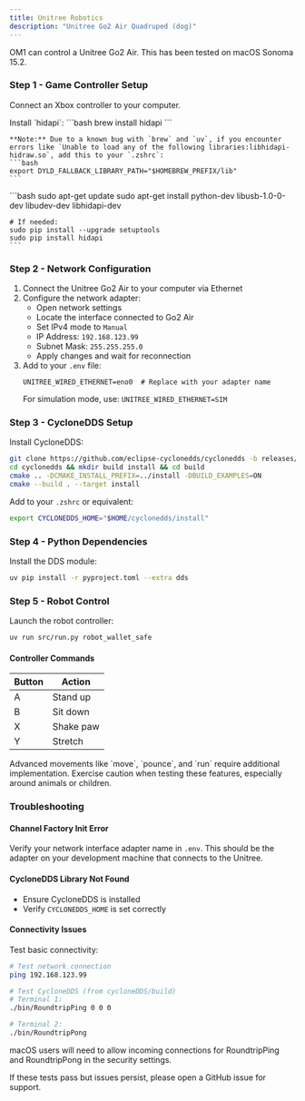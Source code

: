 ```yaml
---
title: Unitree Robotics
description: "Unitree Go2 Air Quadruped (dog)"
---
```


OM1 can control a Unitree Go2 Air. This has been tested on macOS Sonoma 15.2.

### Step 1 - Game Controller Setup

Connect an Xbox controller to your computer.

<Tabs>
  <TabItem value="mac" label="macOS">
    Install `hidapi`:
    ```bash
    brew install hidapi
    ```
    
    **Note:** Due to a known bug with `brew` and `uv`, if you encounter errors like `Unable to load any of the following libraries:libhidapi-hidraw.so`, add this to your `.zshrc`:
    ```bash
    export DYLD_FALLBACK_LIBRARY_PATH="$HOMEBREW_PREFIX/lib"
    ```
  </TabItem>
  
  <TabItem value="linux" label="Linux">
    ```bash
    sudo apt-get update
    sudo apt-get install python-dev libusb-1.0-0-dev libudev-dev libhidapi-dev
    
    # If needed:
    sudo pip install --upgrade setuptools
    sudo pip install hidapi
    ```
  </TabItem>
</Tabs>

### Step 2 - Network Configuration

1. Connect the Unitree Go2 Air to your computer via Ethernet
2. Configure the network adapter:
   - Open network settings
   - Locate the interface connected to Go2 Air
   - Set IPv4 mode to `Manual`
   - IP Address: `192.168.123.99`
   - Subnet Mask: `255.255.255.0`
   - Apply changes and wait for reconnection
3. Add to your `.env` file:
   ```
   UNITREE_WIRED_ETHERNET=eno0  # Replace with your adapter name
   ```
   For simulation mode, use: `UNITREE_WIRED_ETHERNET=SIM`

### Step 3 - CycloneDDS Setup

Install CycloneDDS:
```bash
git clone https://github.com/eclipse-cyclonedds/cyclonedds -b releases/0.10.x
cd cyclonedds && mkdir build install && cd build
cmake .. -DCMAKE_INSTALL_PREFIX=../install -DBUILD_EXAMPLES=ON
cmake --build . --target install
```

Add to your `.zshrc` or equivalent:
```bash
export CYCLONEDDS_HOME="$HOME/cyclonedds/install"
```

### Step 4 - Python Dependencies

Install the DDS module:
```bash
uv pip install -r pyproject.toml --extra dds
```

### Step 5 - Robot Control

Launch the robot controller:
```bash
uv run src/run.py robot_wallet_safe
```

#### Controller Commands
| Button | Action |
|--------|--------|
| A | Stand up |
| B | Sit down |
| X | Shake paw |
| Y | Stretch |

<Warning>
Advanced movements like `move`, `pounce`, and `run` require additional implementation. Exercise caution when testing these features, especially around animals or children.
</Warning>

### Troubleshooting

#### Channel Factory Init Error
Verify your network interface adapter name in `.env`. This should be the adapter on your development machine that connects to the Unitree.

#### CycloneDDS Library Not Found
- Ensure CycloneDDS is installed
- Verify `CYCLONEDDS_HOME` is set correctly

#### Connectivity Issues
Test basic connectivity:
```bash
# Test network connection
ping 192.168.123.99

# Test CycloneDDS (from cycloneDDS/build)
# Terminal 1:
./bin/RoundtripPing 0 0 0

# Terminal 2:
./bin/RoundtripPong
```

<Tip>
macOS users will need to allow incoming connections for RoundtripPing and RoundtripPong in the security settings.
</Tip>

If these tests pass but issues persist, please open a GitHub issue for support.